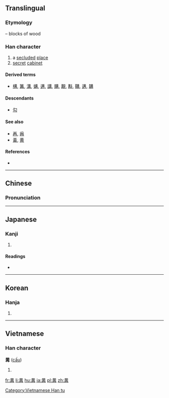 {{also|黃|黄}}
==Translingual==

===Etymology===
{{liushu|p}} – blocks of wood

===Han character===
{{Han char|rn=13|rad=冂|as=08|sn=10|four=5555<sub>7</sub>|canj=廿廿土月 (TTGB)|ids=⿱[[井]][[再]]}}

# a [[secluded]] [[place]]
# [[secret]] [[cabinet]]

====Derived terms====
* [[構]], [[篝]], [[溝]], [[媾]], [[遘]], [[講]], [[購]], [[覯]], [[斠]], [[鞲]], [[遘]], [[韝]]

====Descendants====
* [[勾]] {{qualifier|simplification is compounds, such as [[沟]], from [[溝]], and [[购]], from [[購]]}}

====See also====
* [[再]], [[爯]] <!-- maybe related? -->
* [[黃]], [[黄]] <!-- graphically similar -->

====References====
* {{Han ref|kx=0129.250|dkj=01540|dj=0291.160|hdz=10100.170|uh=5193|ud=20883|bh=D0E0|bd=53472}}

----

==Chinese==
{{zh-forms}}

===Pronunciation===
{{zh-pron
|m=gòu,gōu
|c=gau3
|mn=
|mc=y
|oc=y
|ma=
|cat=n
}}

----

==Japanese==

===Kanji===
{{ja-kanji|grade=|rs=冂08}}

# {{defn|lang=ja|sort=冂08}}

====Readings====
* {{ja-readings|on=[[こう]] (kō)|kun=[[かまえる]] (kamaeru)}}

----

==Korean==

===Hanja===
{{ko-hanja|hangeul=구|rv=gu|mr=ku}}

# {{defn|lang=ko|sort=冂08}}

----

==Vietnamese==

===Han character===
'''冓''' ([[cấu]])

# {{defn|lang=vi}}

[[Category:Vietnamese Han tu]]

[[fr:冓]]
[[li:冓]]
[[hu:冓]]
[[ja:冓]]
[[pl:冓]]
[[zh:冓]]